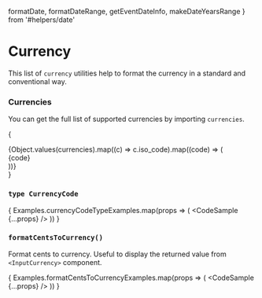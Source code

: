   formatDate,
  formatDateRange,
  getEventDateInfo,
  makeDateYearsRange
} from '#helpers/date'

# Currency

This list of `currency` utilities help to format the currency in a standard and conventional way.
<br />

### Currencies

<Source dark language='tsx' code="import { currencies } from '@commercelayer/app-elements'" />

You can get the full list of supported currencies by importing `currencies`.

{
  <div
    style={{
      display: 'grid',
      gridTemplateColumns: 'repeat(5, minmax(0, 1fr))',
      gridAutoFlow: 'row',
      gap: '1rem',
      marginTop: '2rem',
      marginBottom: '3rem',
      padding: '0 1.5rem 0'
    }}
  >
    {Object.values(currencies).map((c) => c.iso_code).map((code) => (
      <div
        key={code}
        className='flex flex-row gap-2 items-center align-middle'
      >
        <Text size='small' variant='info'>
          {code}
        </Text>
      </div>
    ))}
  </div>
}


### `type CurrencyCode`

<Source dark language='tsx' code="import type { CurrencyCode } from '@commercelayer/app-elements'" />

{
  Examples.currencyCodeTypeExamples.map(props => (
    <CodeSample {...props} />
  ))
}


### `formatCentsToCurrency()`

Format cents to currency.
Useful to display the returned value from `<InputCurrency>` component.

{
  Examples.formatCentsToCurrencyExamples.map(props => (
    <CodeSample {...props} />
  ))
}
